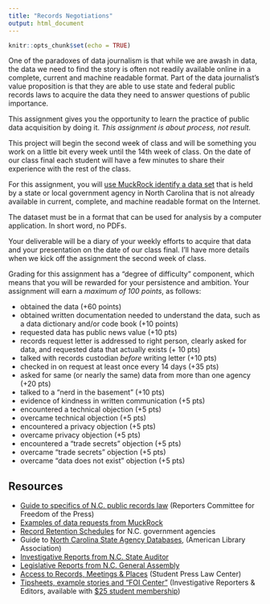 ```yaml
---
title: "Records Negotiations"
output: html_document
---
```


```r
knitr::opts_chunk$set(echo = TRUE)
```
One of the paradoxes of data journalism is that while we are awash in data, the data we need to find the story is often not readily available online in a complete, current and machine readable format. Part of the data journalist's value proposition is that they are able to use state and federal public records laws to acquire the data they need to answer questions of public importance.

This assignment gives you the opportunity to learn the practice of public data acquisition by doing it. _This assignment is about process, not result._

This project will begin the second week of class and will be something you work on a little bit every week until the 14th week of class. On the date of our class final each student will have a few minutes to share their experience with the rest of the class.

For this assignment, you will [use MuckRock identify a data set](https://www.muckrock.com/foi/list/?minimum_pages=&q=&has_crowdfund=None&date_range_0=&date_range_1=&status=&has_embargo=None&search_title=Example+State+Data+Requests) that is held by a state or local government agency in North Carolina that is not already available in current, complete, and machine readable format on the Internet. 

The dataset must be in a format that can be used for analysis by a computer application. In short word, no PDFs.

Your deliverable will be a diary of your weekly efforts to acquire that data and your presentation on the date of our class final. I'll have more details when we kick off the assignment the second week of class.

Grading for this assignment has a "degree of difficulty" component, which means that you will be rewarded for your persistence and ambition. Your assignment will earn a _maximum of 100 points_, as follows:

* obtained the data (+60 points)
* obtained written documentation needed to understand the data, such as a data dictionary and/or code book (+10 points)
* requested data has public news value (+10 pts)
* records request letter is addressed to right person, clearly asked for data, and requested data that actually exists (+ 10 pts)
* talked with records custodian _before_ writing letter (+10 pts)
* checked in on request at least once every 14 days (+35 pts)
+ asked for same (or nearly the same) data from more than one agency (+20 pts)
* talked to a "nerd in the basement" (+10 pts)
* evidence of kindness in written communication (+5 pts)
+ encountered a technical objection (+5 pts)
+ overcame technical objection (+5 pts)
+ encountered a privacy objection (+5 pts)
+ overcame privacy objection (+5 pts)
+ encountered a "trade secrets" objection (+5 pts)
+ overcame "trade secrets" objection (+5 pts)
+ overcame "data does not exist" objection (+5 pts)

## Resources
* [Guide to specifics of N.C. public records law](https://www.rcfp.org/open-government-guide/north-carolina/) (Reporters Committee for Freedom of the Press)
* [Examples of data requests from MuckRock](https://www.muckrock.com/foi/list/?search_title=Example+State+Data+Requests&date_range_0=&date_range_1=&has_embargo=None&status=&q=&minimum_pages=&has_crowdfund=None)
* [Record Retention Schedules](https://archives.ncdcr.gov/government/retention-schedules) for N.C. government agencies
* Guide to [North Carolina State Agency Databases](https://godort.libguides.com/northcarolinadbs), (American Library Association)
* [Investigative Reports from N.C. State Auditor](https://www.auditor.nc.gov/pub42/ReportsList.aspx?DocType=1&AuditID=3)
* [Legislative Reports from N.C. General Assembly](https://www.ncleg.gov/Documents/1#Documents)
* [Access to Records, Meetings & Places](https://splc.org/access-to-records-meetings-places/) (Student Press Law Center)
* [Tipsheets, example stories and "FOI Center"](https://www.ire.org/resource-center) (Investigative Reporters & Editors, available with [$25 student membership](https://www.ire.org/membersonly/join/register))




